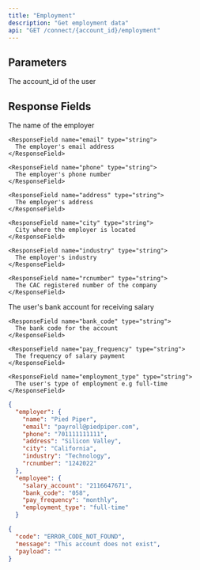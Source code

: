 ```yaml
---
title: "Employment"
description: "Get employment data"
api: "GET /connect/{account_id}/employment"
---
```


## Parameters

<ParamField path="account_id" type="string" required>
  The account_id of the user
</ParamField>

## Response Fields

<ResponseField name="employer" type="Object">
  <Expandable title="properties">
    <ResponseField name="name" type="string">
      The name of the employer
    </ResponseField>

    <ResponseField name="email" type="string">
      The employer's email address
    </ResponseField>

    <ResponseField name="phone" type="string">
      The employer's phone number
    </ResponseField>
    
    <ResponseField name="address" type="string">
      The employer's address
    </ResponseField>
    
    <ResponseField name="city" type="string">
      City where the employer is located
    </ResponseField>
    
    <ResponseField name="industry" type="string">
      The employer's industry
    </ResponseField>
    
    <ResponseField name="rcnumber" type="string">
      The CAC registered number of the company
    </ResponseField>
  </Expandable>
</ResponseField>

<ResponseField name="employee" type="Object">
  <Expandable title="properties">
    <ResponseField name="salary_account" type="string">
      The user's bank account for receiving salary
    </ResponseField>

    <ResponseField name="bank_code" type="string">
      The bank code for the account
    </ResponseField>

    <ResponseField name="pay_frequency" type="string">
      The frequency of salary payment
    </ResponseField>
    
    <ResponseField name="employment_type" type="string">
      The user's type of employment e.g full-time
    </ResponseField>
  </Expandable>
</ResponseField>

<ResponseExample>

```json Status 200
{
  "employer": {
    "name": "Pied Piper",
    "email": "payroll@piedpiper.com",
    "phone": "701111111111",
    "address": "Silicon Valley",
    "city": "California",
    "industry": "Technology",
    "rcnumber": "1242022"
  },
  "employee": {
    "salary_account": "2116647671",
    "bank_code": "058",
    "pay_frequency": "monthly",
    "employment_type": "full-time"
  }
```

```json Status 404
{
  "code": "ERROR_CODE_NOT_FOUND",
  "message": "This account does not exist",
  "payload": ""
}
```

</ResponseExample>
